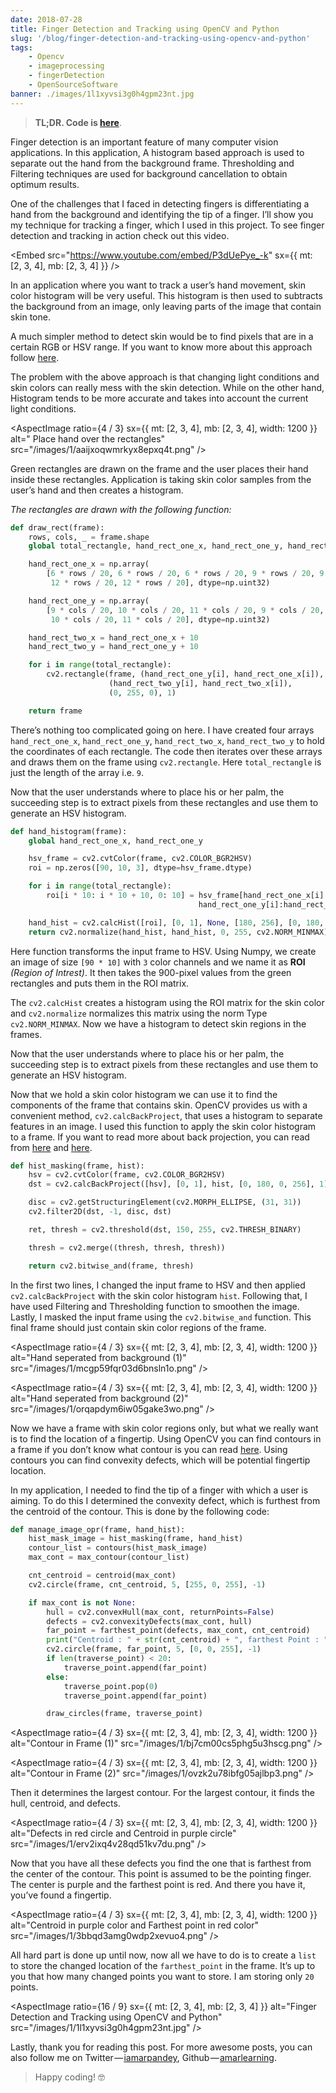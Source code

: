 ```yaml
---
date: 2018-07-28
title: Finger Detection and Tracking using OpenCV and Python
slug: '/blog/finger-detection-and-tracking-using-opencv-and-python'
tags:
    - Opencv
    - imageprocessing
    - fingerDetection
    - OpenSourceSoftware
banner: ./images/1l1xyvsi3g0h4gpm23nt.jpg
---
```



> **TL;DR. Code is [here](https://github.com/amarlearning/Finger-Detection-and-Tracking)**.

Finger detection is an important feature of many computer vision applications. In this application, A histogram based approach is used to separate out the hand from the background frame. Thresholding and Filtering techniques are used for background cancellation to obtain optimum results.

One of the challenges that I faced in detecting fingers is differentiating a hand from the background and identifying the tip of a finger. I’ll show you my technique for tracking a finger, which I used in this project. To see finger detection and tracking in action check out this video.

<Embed
    src="https://www.youtube.com/embed/P3dUePye_-k"
    sx={{ mt: [2, 3, 4], mb: [2, 3, 4] }}
/>

In an application where you want to track a user’s hand movement, skin color histogram will be very useful. This histogram is then used to subtracts the background from an image, only leaving parts of the image that contain skin tone.

A much simpler method to detect skin would be to find pixels that are in a certain RGB or HSV range. If you want to know more about this approach follow [here](https://docs.opencv.org/3.4.2/df/d9d/tutorial_py_colorspaces.html).

The problem with the above approach is that changing light conditions and skin colors can really mess with the skin detection. While on the other hand, Histogram tends to be more accurate and takes into account the current light conditions.

<AspectImage
    ratio={4 / 3}
    sx={{ mt: [2, 3, 4], mb: [2, 3, 4], width: 1200 }}
    alt=" Place hand over the rectangles"
    src="/images/1/aaijxoqwmrkyx8epxq4t.png"
/>

Green rectangles are drawn on the frame and the user places their hand inside these rectangles. Application is taking skin color samples from the user’s hand and then creates a histogram.

_The rectangles are drawn with the following function:_

```python:title=draw_rectangles_in_frame.py
def draw_rect(frame):
    rows, cols, _ = frame.shape
    global total_rectangle, hand_rect_one_x, hand_rect_one_y, hand_rect_two_x, hand_rect_two_y

    hand_rect_one_x = np.array(
        [6 * rows / 20, 6 * rows / 20, 6 * rows / 20, 9 * rows / 20, 9 * rows / 20, 9 * rows / 20, 12 * rows / 20,
         12 * rows / 20, 12 * rows / 20], dtype=np.uint32)

    hand_rect_one_y = np.array(
        [9 * cols / 20, 10 * cols / 20, 11 * cols / 20, 9 * cols / 20, 10 * cols / 20, 11 * cols / 20, 9 * cols / 20,
         10 * cols / 20, 11 * cols / 20], dtype=np.uint32)

    hand_rect_two_x = hand_rect_one_x + 10
    hand_rect_two_y = hand_rect_one_y + 10

    for i in range(total_rectangle):
        cv2.rectangle(frame, (hand_rect_one_y[i], hand_rect_one_x[i]),
                      (hand_rect_two_y[i], hand_rect_two_x[i]),
                      (0, 255, 0), 1)

    return frame
```

There’s nothing too complicated going on here. I have created four arrays `hand_rect_one_x`, `hand_rect_one_y`, `hand_rect_two_x`, `hand_rect_two_y` to hold the coordinates of each rectangle. The code then iterates over these arrays and draws them on the frame using `cv2.rectangle`. Here `total_rectangle` is just the length of the array i.e. `9`.

Now that the user understands where to place his or her palm, the succeeding step is to extract pixels from these rectangles and use them to generate an HSV histogram.

```python:title=generate_hsv_histogram.py
def hand_histogram(frame):
    global hand_rect_one_x, hand_rect_one_y

    hsv_frame = cv2.cvtColor(frame, cv2.COLOR_BGR2HSV)
    roi = np.zeros([90, 10, 3], dtype=hsv_frame.dtype)

    for i in range(total_rectangle):
        roi[i * 10: i * 10 + 10, 0: 10] = hsv_frame[hand_rect_one_x[i]:hand_rect_one_x[i] + 10,
                                          hand_rect_one_y[i]:hand_rect_one_y[i] + 10]

    hand_hist = cv2.calcHist([roi], [0, 1], None, [180, 256], [0, 180, 0, 256])
    return cv2.normalize(hand_hist, hand_hist, 0, 255, cv2.NORM_MINMAX)
```

Here function transforms the input frame to HSV. Using Numpy, we create an image of size `[90 * 10]` with `3` color channels and we name it as **ROI** _(Region of Intrest)_. It then takes the 900-pixel values from the green rectangles and puts them in the ROI matrix.

The `cv2.calcHist` creates a histogram using the ROI matrix for the skin color and `cv2.normalize` normalizes this matrix using the norm Type `cv2.NORM_MINMAX`. Now we have a histogram to detect skin regions in the frames.

Now that the user understands where to place his or her palm, the succeeding step is to extract pixels from these rectangles and use them to generate an HSV histogram.

Now that we hold a skin color histogram we can use it to find the components of the frame that contains skin. OpenCV provides us with a convenient method, `cv2.calcBackProject`, that uses a histogram to separate features in an image. I used this function to apply the skin color histogram to a frame. If you want to read more about back projection, you can read from [here](https://docs.opencv.org/master/dc/df6/tutorial_py_histogram_backprojection.html) and [here](https://docs.opencv.org/2.4/doc/tutorials/imgproc/histograms/back_projection/back_projection.html).

```python:title=histogram_masking.py
def hist_masking(frame, hist):
    hsv = cv2.cvtColor(frame, cv2.COLOR_BGR2HSV)
    dst = cv2.calcBackProject([hsv], [0, 1], hist, [0, 180, 0, 256], 1)

    disc = cv2.getStructuringElement(cv2.MORPH_ELLIPSE, (31, 31))
    cv2.filter2D(dst, -1, disc, dst)

    ret, thresh = cv2.threshold(dst, 150, 255, cv2.THRESH_BINARY)

    thresh = cv2.merge((thresh, thresh, thresh))

    return cv2.bitwise_and(frame, thresh)
```

In the first two lines, I changed the input frame to HSV and then applied `cv2.calcBackProject` with the skin color histogram `hist`. Following that, I have used Filtering and Thresholding function to smoothen the image. Lastly, I masked the input frame using the `cv2.bitwise_and` function. This final frame should just contain skin color regions of the frame.

<AspectImage
    ratio={4 / 3}
    sx={{ mt: [2, 3, 4], mb: [2, 3, 4], width: 1200 }}
    alt="Hand seperated from background (1)"
    src="/images/1/mcgp59fqr03d6bnsln1o.png"
/>

<AspectImage
    ratio={4 / 3}
    sx={{ mt: [2, 3, 4], mb: [2, 3, 4], width: 1200 }}
    alt="Hand seperated from background (2)"
    src="/images/1/orqapdym6iw05gake3wo.png"
/>

Now we have a frame with skin color regions only, but what we really want is to find the location of a fingertip. Using OpenCV you can find contours in a frame if you don’t know what contour is you can read [here](https://docs.opencv.org/3.4.2/d3/d05/tutorial_py_table_of_contents_contours.html). Using contours you can find convexity defects, which will be potential fingertip location.

In my application, I needed to find the tip of a finger with which a user is aiming. To do this I determined the convexity defect, which is furthest from the centroid of the contour. This is done by the following code:

```python:title=fingertip_point.py
def manage_image_opr(frame, hand_hist):
    hist_mask_image = hist_masking(frame, hand_hist)
    contour_list = contours(hist_mask_image)
    max_cont = max_contour(contour_list)

    cnt_centroid = centroid(max_cont)
    cv2.circle(frame, cnt_centroid, 5, [255, 0, 255], -1)

    if max_cont is not None:
        hull = cv2.convexHull(max_cont, returnPoints=False)
        defects = cv2.convexityDefects(max_cont, hull)
        far_point = farthest_point(defects, max_cont, cnt_centroid)
        print("Centroid : " + str(cnt_centroid) + ", farthest Point : " + str(far_point))
        cv2.circle(frame, far_point, 5, [0, 0, 255], -1)
        if len(traverse_point) < 20:
            traverse_point.append(far_point)
        else:
            traverse_point.pop(0)
            traverse_point.append(far_point)

        draw_circles(frame, traverse_point)
```

<AspectImage
    ratio={4 / 3}
    sx={{ mt: [2, 3, 4], mb: [2, 3, 4], width: 1200 }}
    alt="Contour in Frame (1)"
    src="/images/1/bj7cm00cs5phg5u3hscg.png"
/>

<AspectImage
    ratio={4 / 3}
    sx={{ mt: [2, 3, 4], mb: [2, 3, 4], width: 1200 }}
    alt="Contour in Frame (2)"
    src="/images/1/ovzk2u78ibfg05ajlbp3.png"
/>

Then it determines the largest contour. For the largest contour, it finds the hull, centroid, and defects.

<AspectImage
    ratio={4 / 3}
    sx={{ mt: [2, 3, 4], mb: [2, 3, 4], width: 1200 }}
    alt="Defects in red circle and Centroid in purple circle"
    src="/images/1/erv2ixq4v28qd51kv7du.png"
/>

Now that you have all these defects you find the one that is farthest from the center of the contour. This point is assumed to be the pointing finger. The center is purple and the farthest point is red. And there you have it, you’ve found a fingertip.

<AspectImage
    ratio={4 / 3}
    sx={{ mt: [2, 3, 4], mb: [2, 3, 4], width: 1200 }}
    alt="Centroid in purple color and Farthest point in red color"
    src="/images/1/3bbqd3amg0wdp2xevuo4.png"
/>

All hard part is done up until now, now all we have to do is to create a `list` to store the changed location of the `farthest_point` in the frame. It’s up to you that how many changed points you want to store. I am storing only `20` points.

<AspectImage
    ratio={16 / 9}
    sx={{ mt: [2, 3, 4], mb: [2, 3, 4] }}
    alt="Finger Detection and Tracking using OpenCV and Python"
    src="/images/1/1l1xyvsi3g0h4gpm23nt.jpg"
/>

Lastly, thank you for reading this post. For more awesome posts, you can also follow me on Twitter — [iamarpandey](https://twitter.com/iamarpandey), Github — [amarlearning](https://github.com/amarlearning).

> Happy coding! 🤓
